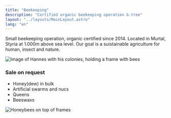 ```yaml
---
title: "Beekeeping"
description: "Certified organic beekeeping operation b.tree"
layout: "../layouts/MainLayout.astro"
lang: "en"
---
```



Small beekeeping operation, organic certified since 2014. Located in Murtal, Styria at 1.000m above sea level. Our goal is a suistainable agriculture for human, insect and nature.

<section class="hero container max-w-screen-lg mx-auto flex">
  <Image
    src={hannes}
    class="mx-auto"
    width={500}
    alt="Image of Hannes with his colonies, holding a frame with bees"
  />
</section>

### Sale on request

- Honey(dew) in bulk
- Artificial swarms and nucs
- Queens
- Beeswaxs

<section class="hero container max-w-screen-lg mx-auto flex">
  <Image
    src={bees}
    class="mx-auto"
    width={500}
    alt="Honeybees on top of frames"
  />
</section>

